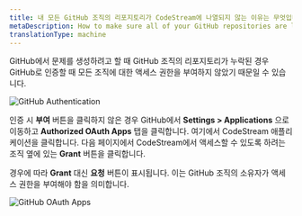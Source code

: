 ```yaml
---
title: 내 모든 GitHub 조직의 리포지토리가 CodeStream에 나열되지 않는 이유는 무엇입니까?
metaDescription: How to make sure all of your GitHub repositories are listed in CodeStream.
translationType: machine
---
```




GitHub에서 문제를 생성하려고 할 때 GitHub 조직의 리포지토리가 누락된 경우 GitHub로 인증할 때 모든 조직에 대한 액세스 권한을 부여하지 않았기 때문일 수 있습니다.

<img
  alt="GitHub Authentication"
  src={codestreamGithubAuthentication}
/>

인증 시 **부여** 버튼을 클릭하지 않은 경우 GitHub에서 **Settings > Applications** 으로 이동하고 **Authorized OAuth Apps** 탭을 클릭합니다. 여기에서 CodeStream 애플리케이션을 클릭합니다. 다음 페이지에서 CodeStream에서 액세스할 수 있도록 하려는 조직 옆에 있는 **Grant** 버튼을 클릭합니다.

경우에 따라 **Grant** 대신 **요청** 버튼이 표시됩니다. 이는 GitHub 조직의 소유자가 액세스 권한을 부여해야 함을 의미합니다.

<img
  alt="GitHub OAuth Apps"
  src={codestreamGithubOauthApps}
/>